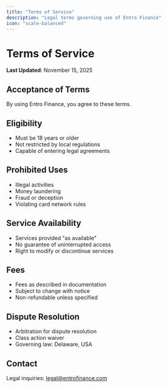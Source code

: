 ```yaml
---
title: "Terms of Service"
description: "Legal terms governing use of Entro Finance"
icon: "scale-balanced"
---
```


# Terms of Service

**Last Updated**: November 15, 2025

## Acceptance of Terms

By using Entro Finance, you agree to these terms.

## Eligibility

- Must be 18 years or older
- Not restricted by local regulations
- Capable of entering legal agreements

## Prohibited Uses

- Illegal activities
- Money laundering
- Fraud or deception
- Violating card network rules

## Service Availability

- Services provided "as available"
- No guarantee of uninterrupted access
- Right to modify or discontinue services

## Fees

- Fees as described in documentation
- Subject to change with notice
- Non-refundable unless specified

## Dispute Resolution

- Arbitration for dispute resolution
- Class action waiver
- Governing law: Delaware, USA

## Contact

Legal inquiries: legal@entrofinance.com